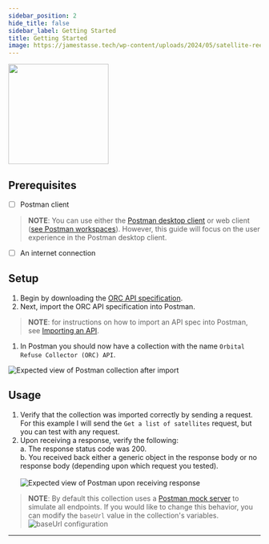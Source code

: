 ```yaml
---
sidebar_position: 2
hide_title: false
sidebar_label: Getting Started
title: Getting Started
image: https://jamestasse.tech/wp-content/uploads/2024/05/satellite-reentry-cropped.png
---
```

<head>
  <link rel="apple-touch-icon" href="/apple-touch-icon.png" />
</head>

<div align="left">
<img width="200" src="https://jamestasse.tech/wp-content/uploads/2024/05/satellite-reentry-cropped.png" />
</div>

## Prerequisites
- [ ] Postman client
> **NOTE**:  You can use either the [Postman desktop client](https://www.postman.com/downloads/) or web client ([see Postman workspaces](https://www.postman.com/product/workspaces/)). However, this guide will focus on the user experience in the Postman desktop client.
- [ ] An internet connection

## Setup

1. Begin by downloading the [ORC API specification](https://github.com/jtj-inc/docusaurus-openapi-docs/blob/main/demo/examples/ORC.yaml).
1. Next, import the ORC API specification into Postman.
> **NOTE**: for instructions on how to import an API spec into Postman, see [Importing an API](https://learning.postman.com/docs/designing-and-developing-your-api/importing-an-api/).
1. In Postman you should now have a collection with the name `Orbital Refuse Collector (ORC) API`.

  ![Expected view of Postman collection after import](.\.\static\img\getting-started\Postman_ORC_Collection_Post-Import.png)

## Usage

1. Verify that the collection was imported correctly by sending a request. For this example I will send the `Get a list of satellites` request, but you can test with any request.
1. Upon receiving a response, verify the following: <br/>
    a. The response status code was 200. <br/>
    b. You received back either a generic object in the response body or no response body (depending upon which request you tested). <br/><br/>
    ![Expected view of Postman upon receiving response](.\.\static\img\getting-started\200-after-initial-request.png)

> **NOTE**: By default this collection uses a [Postman mock server](https://learning.postman.com/docs/designing-and-developing-your-api/mocking-data/setting-up-mock/) to simulate all endpoints. If you would like to change this behavior, you can modify the `baseUrl` value in the collection's variables.
  ![baseUrl configuration](.\.\static\img\getting-started\baseUrl.png)
---